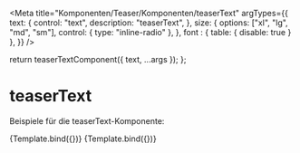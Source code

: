

<Meta
  title="Komponenten/Teaser/Komponenten/teaserText"
  argTypes={{
    text: {
      control: "text",
      description: "teaserText",
    },
    size: {
      options: ["xl", "lg", "md", "sm"],
      control: { type: "inline-radio" },
    },
    font : {
     table: {
          disable: true
        }
    },
  }}
/>

  return teaserTextComponent({ text, ...args });
};

# teaserText

Beispiele für die teaserText-Komponente:

<Preview withToolbar>
  <Story
    name="Teasertext"
    args={{
        text: "Dies ist der Teasertext eines normalen Teasers",
        size: "xl",
    }}
  >
    {Template.bind({})}
  </Story>
  <Story
    name="Teasertext Hero-Teaser"
    args={{
        text: "Dies ist der Teasertext eines Hero-Teasers",
        size: "xxl",
        font: "md:text-base md:leading-4 lg:leading-5",
    }}
    parameters={{ 
        controls: { 
            exclude: ['size'] 
        } 
    }}
  >
    {Template.bind({})}
  </Story>
</Preview>
